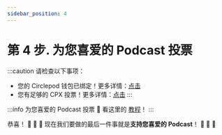 ```yaml
---
sidebar_position: 4
---
```


# 第 4 步. 为您喜爱的 Podcast 投票
:::caution 请检查以下事项：
- 您的 Circlepod 钱包已绑定！更多详情：[点击](/docs/wallet/connect-wallet)
- 您有足够的 CPX 投票！更多详情：[点击](/docs/wallet/airdrop)
:::

:::info 为您喜爱的 Podcast 投票
🔸 看这里的 [教程](/docs/protocol/governance/vote)！
:::

恭喜！ 🎉 🎉 🎉 现在我们要做的最后一件事就是**支持您喜爱的 Podcast**！ 🚀 🚀 🚀